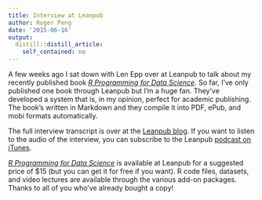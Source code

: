 ```yaml
---
title: Interview at Leanpub
author: Roger Peng
date: '2015-06-16'
output:
  distill::distill_article:
    self_contained: no
---
```


A few weeks ago I sat down with Len Epp over at Leanpub to talk about my recently published book _[R Programming for Data Science](https://leanpub.com/rprogramming)_. So far, I've only published one book through Leanpub but I'm a huge fan. They've developed a system that is, in my opinion, perfect for academic publishing. The book's written in Markdown and they compile it into PDF, ePub, and mobi formats automatically.

The full interview transcript is over at the [Leanpub blog](http://blog.leanpub.com/2015/06/roger-peng.html). If you want to listen to the audio of the interview, you can subscribe to the Leanpub [podcast on iTunes](https://itunes.apple.com/ca/podcast/id517117137?mt=2).

[_R Programming for Data Science_](https://leanpub.com/rprogramming) is available at Leanpub for a suggested price of $15 (but you can get it for free if you want). R code files, datasets, and video lectures are available through the various add-on packages. Thanks to all of you who've already bought a copy!
